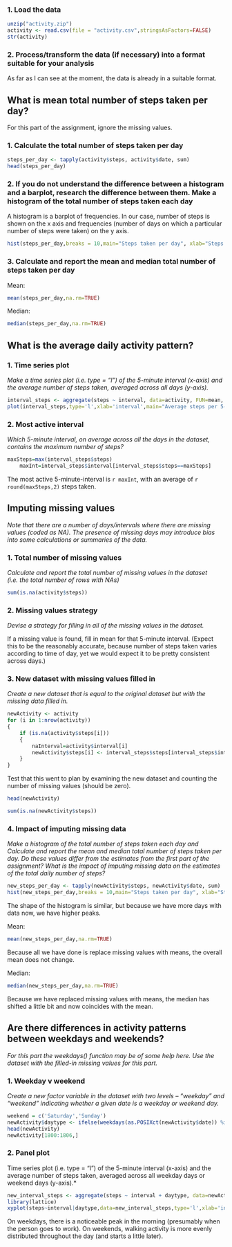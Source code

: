 ### 1. Load the data

```r
unzip("activity.zip")
activity <- read.csv(file = "activity.csv",stringsAsFactors=FALSE)
str(activity)
```

### 2. Process/transform the data (if necessary) into a format suitable for your analysis

As far as I can see at the moment, the data is already in a suitable format.


## What is mean total number of steps taken per day?

For this part of the assignment, ignore the missing values.

### 1. Calculate the total number of steps taken per day

```r
steps_per_day <- tapply(activity$steps, activity$date, sum)
head(steps_per_day)
```

### 2. If you do not understand the difference between a histogram and a barplot, research the difference between them. Make a histogram of the total number of steps taken each day

A histogram is a barplot of frequencies. In our case, number of steps is shown on the x axis and frequencies (number of days on which a particular number of steps were taken) on the y axis.


```r
hist(steps_per_day,breaks = 10,main="Steps taken per day", xlab="Steps per day")
```


### 3. Calculate and report the mean and median total number of steps taken per day

Mean:

```r
mean(steps_per_day,na.rm=TRUE)
```

Median:

```r
median(steps_per_day,na.rm=TRUE)
```

 
## What is the average daily activity pattern?

### 1. Time series plot

*Make a time series plot (i.e. type = "l") of the 5-minute interval (x-axis) and the average number of steps taken, averaged across all days (y-axis).*


```r
interval_steps <- aggregate(steps ~ interval, data=activity, FUN=mean, na.rm=TRUE)
plot(interval_steps,type='l',xlab='interval',main="Average steps per 5-min interval throughout the day")
```

### 2. Most active interval

*Which 5-minute interval, on average across all the days in the dataset, contains the maximum number of steps?*

```r
maxSteps=max(interval_steps$steps)
    maxInt=interval_steps$interval[interval_steps$steps==maxSteps]
```

The most active 5-minute-interval is `r maxInt`, with an average of `r round(maxSteps,2)` steps taken.

## Imputing missing values
*Note that there are a number of days/intervals where there are missing values (coded as NA). The presence of missing days may introduce bias into some calculations or summaries of the data.*

### 1. Total number of missing values

*Calculate and report the total number of missing values in the dataset (i.e. the total number of rows with NAs)*

```r
sum(is.na(activity$steps))
```

### 2. Missing values strategy 
*Devise a strategy for filling in all of the missing values in the dataset.*

If a missing value is found, fill in mean for that 5-minute interval. (Expect this to be the reasonably accurate, because number of steps taken varies according to time of day, yet we would expect it to be pretty consistent across days.)


### 3. New dataset with missing values filled in
*Create a new dataset that is equal to the original dataset but with the missing data filled in.*

```r
newActivity <- activity
for (i in 1:nrow(activity))
{
    if (is.na(activity$steps[i]))
    {
        naInterval=activity$interval[i]
        newActivity$steps[i] <- interval_steps$steps[interval_steps$interval==naInterval]            
    }
}
```

Test that this went to plan by examining the new dataset and counting the number of missing values (should be zero).

```r
head(newActivity)

sum(is.na(newActivity$steps))
```

### 4. Impact of imputing missing data
*Make a histogram of the total number of steps taken each day and Calculate and report the mean and median total number of steps taken per day. Do these values differ from the estimates from the first part of the assignment? What is the impact of imputing missing data on the estimates of the total daily number of steps?*

```r
new_steps_per_day <- tapply(newActivity$steps, newActivity$date, sum)
hist(new_steps_per_day,breaks = 10,main="Steps taken per day", xlab="Steps per day")
```

The shape of the histogram is similar, but because we have more days with data now, we have higher peaks.

Mean:

```r
mean(new_steps_per_day,na.rm=TRUE)
```

Because all we have done is replace missing values with means, the overall mean does not change.

Median:

```r
median(new_steps_per_day,na.rm=TRUE)
```

Because we have replaced missing values with means, the median has shifted a little bit and now coincides with the mean.


## Are there differences in activity patterns between weekdays and weekends?

*For this part the weekdays() function may be of some help here. Use the dataset with the filled-in missing values for this part.*

### 1. Weekday v weekend 

*Create a new factor variable in the dataset with two levels – “weekday” and “weekend” indicating whether a given date is a weekday or weekend day.*

```r
weekend = c('Saturday','Sunday')
newActivity$daytype <- ifelse(weekdays(as.POSIXct(newActivity$date)) %in% weekend, "weekend", "weekday")
head(newActivity)                                                                              
newActivity[1800:1806,]
```


### 2. Panel plot

Time series plot (i.e. type = "l") of the 5-minute interval (x-axis) and the average number of steps taken, averaged across all weekday days or weekend days (y-axis).*

```r
new_interval_steps <- aggregate(steps ~ interval + daytype, data=newActivity, FUN=mean, na.rm=TRUE)
library(lattice)
xyplot(steps~interval|daytype,data=new_interval_steps,type='l',xlab='interval',main="Average steps per 5-min interval weekdays/weekend",layout=c(1,2))
```

On weekdays, there is a noticeable peak in the morning (presumably when the person goes to work). On weekends, walking activity is more evenly distributed throughout the day (and starts a little later).


